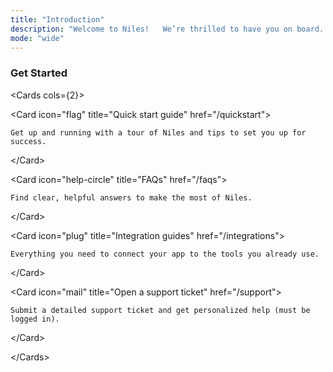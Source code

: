 ```yaml
---
title: "Introduction"
description: "Welcome to Niles!   We’re thrilled to have you on board.   Whether you’re just starting out or ready to bring your boldest ideas to life, Niles has you covered. From quick start guides and prompting tips to full walkthroughs on managing your database, securing your app, building backend logic, and adding custom integrations, everything is here.   Take things at your own pace, then jump back into Niles to start building in minutes. We can’t wait to see what you create."
mode: "wide"
---
```


### Get Started

\<Cards cols={2}\>

  \<Card icon="flag" title="Quick start guide" href="/quickstart"\>

    Get up and running with a tour of Niles and tips to set you up for success.

  \</Card\>

  \<Card icon="help-circle" title="FAQs" href="/faqs"\>

    Find clear, helpful answers to make the most of Niles.

  \</Card\>

  \<Card icon="plug" title="Integration guides" href="/integrations"\>

    Everything you need to connect your app to the tools you already use.

  \</Card\>

  \<Card icon="mail" title="Open a support ticket" href="/support"\>

    Submit a detailed support ticket and get personalized help (must be logged in).

  \</Card\>

\</Cards\>